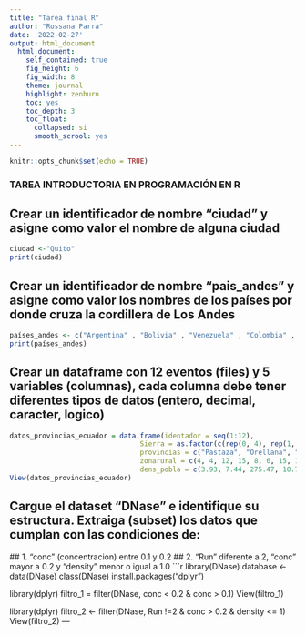 ---
title: "Tarea final R"
author: "Rossana Parra"
date: '2022-02-27'
output: html_document
  html_document:
    self_contained: true
    fig_height: 6
    fig_width: 8
    theme: journal
    highlight: zenburn
    toc: yes
    toc_depth: 3 
    toc_float:
      collapsed: si
      smooth_scrool: yes
---

```{r setup, include=FALSE}
knitr::opts_chunk$set(echo = TRUE)
```

### TAREA INTRODUCTORIA EN PROGRAMACIÓN EN R

## Crear un identificador de nombre "ciudad" y asigne como valor el nombre de alguna ciudad
```{r}
ciudad <-"Quito"
print(ciudad)
```
## Crear un identificador de nombre "pais_andes" y asigne como valor los nombres de los países por donde cruza la cordillera de Los Andes
```{r}
países_andes <- c("Argentina" , "Bolivia" , "Venezuela" , "Colombia" , "Chile" , "Ecuador" , "Perú")
print(países_andes)
```
## Crear un dataframe con 12 eventos (files) y 5 variables (columnas), cada columna debe tener diferentes tipos de datos (entero, decimal, caracter, logico)
```{r}
datos_provincias_ecuador = data.frame(identador = seq(1:12), 
                                Sierra = as.factor(c(rep(0, 4), rep(1, 8))), 
                                provincias = c("Pastaza", "Orellana", "Guayas", "Napo", "Pichincha", "Imbabura", "Azuay", "Loja", "Chimborazo", "Bolívar", "Carchi", "Tungurahua"),
                                zonarural = c(4, 4, 12, 15, 8, 6, 15, 11, 10, 7, 6, 9),
                                dens_pobla = c(3.93, 7.44, 275.47, 10.72, 333.08, 103.29,                                                   107.63, 46.88, 87.35, 0.05, 50.52, 175.28))                                                  #Número de habitantes
View(datos_provincias_ecuador)
```

## Cargue el dataset "DNase" e identifique su estructura. Extraiga (subset) los datos que cumplan con las condiciones de: 
   ## 1. "conc" (concentracion) entre 0.1 y 0.2
   ## 2. "Run" diferente a 2, "conc" mayor a 0.2 y "density" menor o igual a 1.0
```{r}
library(DNase)
database <- data(DNase)
class(DNase)
install.packages("dplyr")

library(dplyr)
 filtro_1 = filter(DNase, conc < 0.2 & conc > 0.1)
 View(filtro_1)
 
library(dplyr)
 filtro_2 <- filter(DNase, Run !=2 & conc > 0.2 & density <= 1)
View(filtro_2)
---
